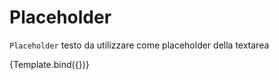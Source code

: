 

<Meta title="Components/Textarea/Props/Placeholder" component={VvTextarea} />

# Placeholder

`Placeholder` testo da utilizzare come placeholder della textarea

<Canvas>
	<Story
		name="Placeholder"
		play={textareaTest}
		args={{ name: 'textarea-placeholder', placeholder: 'Prova' }}>
		{Template.bind({})}
	</Story>
</Canvas>
